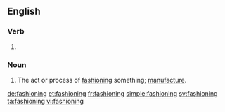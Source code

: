 ==English==

===Verb===
{{head|en}}

# {{present participle of|fashion}}

===Noun===
{{en-noun}}

# The act or process of [[fashion]]ing something; [[manufacture]].

[[de:fashioning]]
[[et:fashioning]]
[[fr:fashioning]]
[[simple:fashioning]]
[[sv:fashioning]]
[[ta:fashioning]]
[[vi:fashioning]]